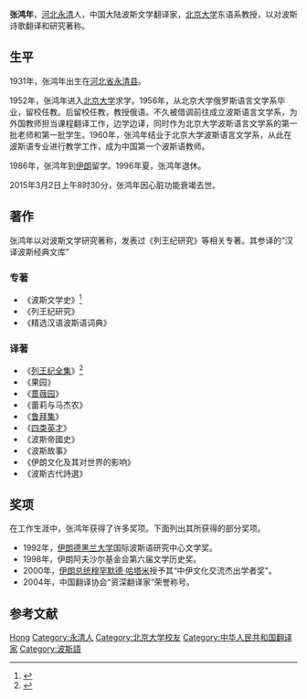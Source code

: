{{Infobox writer <!-- see Template:Infobox writer -->
| 图像     = 
| 图像说明 = 
| 姓名     = 张鸿年
| 原文名称 = 
| 字       = 
| 号       = 
| 笔名     = 
| 原名     = 
| 出生     = 1931年12月
| 出生地点 = {{CHN-1928}}[[河北省|河北省]][[永清县|永清县]]
| 逝世     = {{Death date and age|2015|3|2|1931|12|}}
| 逝世地点 = {{PRC}}
| 职业     = [[翻译家|翻译家]]
| 国籍     = {{PRC}}
| 种族     = [[汉族|汉族]]
| 语言     = 中文、俄文、波斯文
| 母校     = [[北京大学|北京大学]]
| 创作时期 = 1960年至2015年
| 体裁     = 诗歌、小说
| 主题     = 
| 文学运动 = 
| 代表作   = 《列王纪》（译著）<br>《鲁拜集》（译著）
| 父母     = 
| 配偶     =  <!--{{marriage|姓名|年份}} -->
| 伴侣     = 
| 子女     = 
| 亲属     = 
| 受影响于 = 
| 施影响于 = 
| 奖项     = <!--  {{Awards|award= |year= |title= }} -->
| 官方网站 = <!--  {{URL|website}} -->
| 签名     =  <!--不需要加[[file:|128px]] -->
}}

'''张鸿年'''{{BD|1931年|12月|2015年|3月2日|catIdx=Z}}，[[河北省|河北]][[永清县|永清]]人，中国大陆波斯文学翻译家，[[北京大学|北京大学]]东语系教授，以对波斯诗歌翻译和研究著称。

== 生平 ==
1931年，张鸿年出生在[[河北省|河北省]][[永清县|永清县]]。

1952年，张鸿年进入[[北京大学|北京大学]]求学。1956年，从北京大学俄罗斯语言文学系毕业，留校任教。后留校任教，教授俄语。不久被借调前往成立波斯语言文学系，为外国教师担当课程翻译工作，边学边译，同时作为北京大学波斯语言文学系的第一批老师和第一批学生。1960年，张鸿年结业于北京大学波斯语言文学系，从此在波斯语专业进行教学工作，成为中国第一个波斯语教师。

1986年，张鸿年到[[伊朗|伊朗]]留学。1996年夏，张鸿年退休。

2015年3月2日上午8时30分，张鸿年因心脏功能衰竭去世。

== 著作 ==
张鸿年以对波斯文学研究著称，发表过《列王纪研究》等相关专著。其参译的“汉译波斯经典文库”
=== 专著 ===
*《波斯文学史》<ref>{{cite book |author= |title=《波斯文学史》|date=2003-01-01 |publisher=昆仑出版社 |location= |pages= |isbn=9787800406720}}</ref>
*《列王纪研究》
*《精选汉语波斯语词典》
=== 译著 ===
*《[[列王紀_(伊朗)|列王纪全集]]》<ref>{{cite book |author= |title=《列王纪》|date=2009-06-01 |publisher=北京大学出版社 |location=北京市 |pages= |isbn=9787301152478}}</ref>
*《果园》
*《[[蔷薇园|蔷薇园]]》
*《蕾莉与马杰农》
*《[[鲁拜集|鲁拜集]]》
*《[[四类英才|四类英才]]》
*《波斯帝國史》
*《波斯故事》
*《伊朗文化及其对世界的影响》
*《波斯古代詩選》

== 奖项 ==
在工作生涯中，张鸿年获得了许多奖项。下面列出其所获得的部分奖项。 
*1992年，[[伊朗|伊朗]][[德黑兰大学|德黑兰大学]]国际波斯语研究中心文学奖。
*1998年，伊朗阿夫沙尔基金会第六届文学历史奖。
*2000年，[[伊朗总统|伊朗总统]][[穆罕默德·哈塔米|穆罕默德·哈塔米]]授予其“中伊文化交流杰出学者奖”。
*2004年，中国翻译协会“资深翻译家”荣誉称号。

== 参考文献 ==
{{reflist}}

{{Normdaten}}
{{DEFAULTSORT:Zhang Hongnian张鸿年}}
[[Category:张姓|Hong]]
[[Category:永清人|Category:永清人]]
[[Category:北京大学校友|Category:北京大学校友]]
[[Category:中华人民共和国翻译家|Category:中华人民共和国翻译家]]
[[Category:波斯語|Category:波斯語]]
